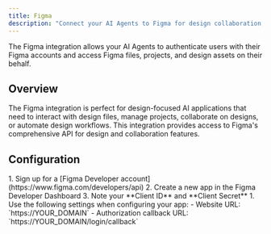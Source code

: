 ```yaml
---
title: Figma
description: "Connect your AI Agents to Figma for design collaboration, file management, and creative workflows."
---
```



The Figma integration allows your AI Agents to authenticate users with their Figma accounts and access Figma files, projects, and design assets on their behalf.

## Overview

The Figma integration is perfect for design-focused AI applications that need to interact with design files, manage projects, collaborate on designs, or automate design workflows. This integration provides access to Figma's comprehensive API for design and collaboration features.

## Configuration

<Steps>
  <Step title="Set up app in Figma">
    1. Sign up for a [Figma Developer account](https://www.figma.com/developers/api)
    2. Create a new app in the Figma Developer Dashboard
    3. Note your **Client ID** and **Client Secret**
  </Step>
  <Step title="Configure for Auth0">
    1. Use the following settings when configuring your app:
      - Website URL: `https://YOUR_DOMAIN`
      - Authorization callback URL: `https://YOUR_DOMAIN/login/callback`
  </Step>
</Steps>

<Auth0DomainInfo />

<AddConnectionInAuth0 />
